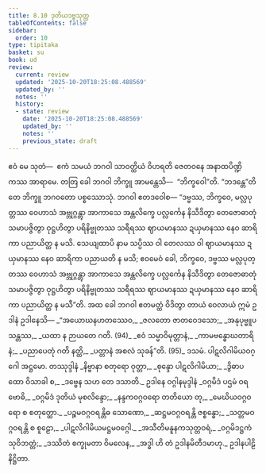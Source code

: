```yaml
---
title: 8.10 ဒုတိယဒဗ္ဗသုတ္တ
tableOfContents: false
sidebar:
  order: 10
type: tipitaka
basket: su
book: ud
review:
  current: review
  updated: '2025-10-20T18:25:08.488569'
  updated_by: ''
  notes: ''
  history:
  - state: review
    date: '2025-10-20T18:25:08.488569'
    updated_by: ''
    notes: ''
    previous_state: draft
---
```



<DynamicBreadcrumb />


<ReviewStatus review={frontmatter.review} showDetails={true} />

<HypothesisAnnotation frontmatter={frontmatter} />

<Division number="80" book="ud" e="ch" v="18" p="192">

<Paragraph number="753" book="ud">
ဧဝံ မေ သုတံ—  ဧကံ သမယံ ဘဂဝါ သာဝတ္ထိယံ ဝိဟရတိ ဇေတဝနေ အနာထပိဏ္ဍိကဿ အာရာမေ. တတြ ခေါ ဘဂဝါ ဘိက္ခူ အာမန္တေသိ—  “ဘိက္ခဝေါ”တိ. “ဘဒန္တေ”တိ တေ ဘိက္ခူ ဘဂဝတော ပစ္စဿောသုံ. ဘဂဝါ ဧတဒဝေါစ—
</Paragraph>

<Paragraph number="754" book="ud">
“ဒဗ္ဗဿ, ဘိက္ခဝေ, မလ္လပုတ္တဿ ဝေဟာသံ အဗ္ဘုဂ္ဂန္တွာ အာကာသေ အန္တလိက္ခေ ပလ္လင်္ကေန နိသီဒိတွာ တေဇောဓာတုံ သမာပဇ္ဇိတွာ ဝုဋ္ဌဟိတွာ ပရိနိဗ္ဗုတဿ သရီရဿ ဈာယမာနဿ ဍယှမာနဿ နေဝ ဆာရိကာ ပညာယိတ္ထ န မသိ. သေယျထာပိ နာမ သပ္ပိဿ ဝါ တေလဿ ဝါ ဈာယမာနဿ ဍယှမာနဿ နေဝ ဆာရိကာ ပညာယတိ န မသိ; ဧဝမေဝံ ခေါ, ဘိက္ခဝေ, ဒဗ္ဗဿ မလ္လပုတ္တဿ ဝေဟာသံ အဗ္ဘုဂ္ဂန္တွာ အာကာသေ အန္တလိက္ခေ ပလ္လင်္ကေန နိသီဒိတွာ တေဇောဓာတုံ သမာပဇ္ဇိတွာ ဝုဋ္ဌဟိတွာ ပရိနိဗ္ဗုတဿ သရီရဿ ဈာယမာနဿ ဍယှမာနဿ နေဝ ဆာရိကာ ပညာယိတ္ထ န မသီ”တိ.
</Paragraph>

<Paragraph number="755" book="ud">
အထ ခေါ ဘဂဝါ ဧတမတ္ထံ ဝိဒိတွာ တာယံ ဝေလာယံ ဣမံ ဥဒါနံ ဥဒါနေသိ—
</Paragraph>

<Paragraph number="756" type="verses" book="ud">
_“အယောဃနဟတဿေဝ,_  
_ဇလတော ဇာတဝေဒသော;_  
_အနုပုဗ္ဗူပသန္တဿ,_  
_ယထာ န ဉာယတေ ဂတိ. (94)_  

</Paragraph>

<Paragraph number="757" type="verses" book="ud">
_ဧဝံ သမ္မာဝိမုတ္တာနံ,_  
_ကာမဗန္ဓောဃတာရိနံ;_  
_ပညာပေတုံ ဂတိ နတ္ထိ,_  
_ပတ္တာနံ အစလံ သုခန်”တိ. (95)_  


</Paragraph>
</Division>

<Paragraph number="758" type="center" book="ud">
ဒသမံ.



</Paragraph>

<Paragraph number="759" type="center" book="ud">
ပါဋလိဂါမိယဝဂ္ဂေါ အဋ္ဌမော.



</Paragraph>

<Paragraph number="760" type="center" book="ud">
တဿုဒ္ဒါနံ


</Paragraph>

<Paragraph number="761" type="verses" book="ud">
_နိဗ္ဗာနာ စတုရော ဝုတ္တာ,_  
_စုန္ဒော ပါဋလိဂါမိယာ;_  
_ဒွိဓာပထော ဝိသာခါ စ,_  
_ဒဗ္ဗေန သဟ တေ ဒသာတိ._  


</Paragraph>

<Paragraph number="762" type="center" book="ud">
ဥဒါနေ ဝဂ္ဂါနမုဒ္ဒါနံ


</Paragraph>

<Paragraph number="763" type="verses" book="ud">
_ဝဂ္ဂမိဒံ ပဌမံ ဝရဗောဓိ,_  
_ဝဂ္ဂမိဒံ ဒုတိယံ မုစလိန္ဒော;_  
_နန္ဒကဝဂ္ဂဝရော တတိယော တု,_  
_မေဃိယဝဂ္ဂဝရော စ စတုတ္ထော._  

</Paragraph>

<Paragraph number="764" type="verses" book="ud">
_ပဉ္စမဝဂ္ဂဝရန္တိဓ သောဏော,_  
_ဆဋ္ဌမဝဂ္ဂဝရန္တိ ဇစ္စန္ဓော;_  
_သတ္တမဝဂ္ဂဝရန္တိ စ စူဠော,_  
_ပါဋလိဂါမိယမဋ္ဌမဝဂ္ဂေါ._  

</Paragraph>

<Paragraph number="765" type="verses" book="ud">
_အသီတိမနူနကသုတ္တဝရံ,_  
_ဝဂ္ဂမိဒဋ္ဌကံ သုဝိဘတ္တံ;_  
_ဒဿိတံ စက္ခုမတာ ဝိမလေန,_  
_အဒ္ဓါ ဟိ တံ ဥဒါနမိတီဒမာဟု._  


</Paragraph>

<Paragraph number="766" type="center" book="ud">
ဥဒါနပါဠိ နိဋ္ဌိတာ.
</Paragraph>